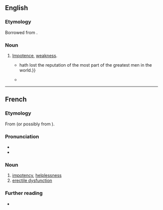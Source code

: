 ==English==

===Etymology===
Borrowed from {{bor|en|frm|impuissance}}.

===Noun===
{{en-noun|-|s}}

# [[impotence|Impotence]], [[weakness]].
#* {{RQ:Florio Montaigne Essayes|chapter=8|book=II|passage=This fault, for a man not to be able to know himselfe betimes, and not to feele the '''impuissance''' and extreme alteration, that age doth naturally bring,{{...}}hath lost the reputation of the most part of the greatest men in the world.}}
#* {{RQ:Plutarch Holland Morals|chapter=Of the Fortune or Vertue of King ''[[w:Alexander the Great|Alexander]]''. The Second Oration.|page=1275|passage=[A]ll which things, bring perill to thoſe that know not how to uſe them well; and neither honour and credit, nor puiſſance, but rather argue their feebleneſse and '''impuiſſance'''.}}

----

==French==

===Etymology===
From {{af|fr|in-|puissance}} (or possibly from {{af|fr|impuissant|-ance}}).

===Pronunciation===
* {{fr-IPA}}
* {{rhymes|fr|ɑ̃s|s=3}}

===Noun===
{{fr-noun|f}}

# [[impotency]], [[helplessness]]
# [[erectile dysfunction]]

===Further reading===
* {{R:TLFi}}